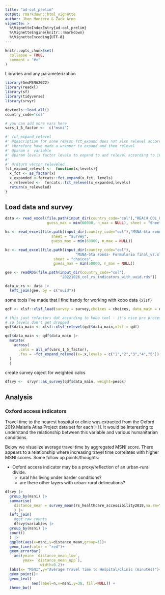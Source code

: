 ```yaml
---
title: "ad-col_prelim"
output: rmarkdown::html_vignette
author: Jhon Montero & Zack Arno
vignette: >
  %\VignetteIndexEntry{ad-col_prelim}
  %\VignetteEngine{knitr::rmarkdown}
  %\VignetteEncoding{UTF-8}
---
```


```r
knitr::opts_chunk$set(
  collapse = TRUE,
  comment = "#>"
)
```

Libraries and any parameterization
```r
library(GeoMSNA2022)
library(readxl)
library(sf)
library(tidyverse)
library(srvyr)

devtools::load_all()
country_code="col"

# you can add more vars here 
vars_1_5_factor <-  c("msni")

#' fct_expand_relevel
#' @description for some reason fct_expand does not also relevel according to argument input order
#' therefore have made a wrapper to expand and then relevel
#' @param x  variable
#' @param levels factor levels to expand to and relevel according to input order
#'
#' @return vector releveled
fct_expand_relevel <-  function(x,levels){
  x_fct <- as_factor(x)
  x_expanded <-forcats::fct_expand(x_fct, levels)
  x_releveled <-  forcats::fct_relevel(x_expanded,levels)
  return(x_releveled)
}


```

## Load data and survey
```r
data <- read_excel(file.path(input_dir(country_code="col"),"REACH_COL_LSGMSNI_08112022.xlsx"),
                   guess_max = min(60000, n_max = NULL), sheet = "Sheet1")

ks <- read_excel(file.path(input_dir(country_code="col"),"MSNA-6ta ronda- Formulario final_v7.xlsx"), 
                     sheet = "survey",
                     guess_max = min(60000, n_max = NULL))

kc <- read_excel(file.path(input_dir(country_code="col"),
                                "MSNA-6ta ronda- Formulario final_v7.xlsx"),
                      sheet = "choices",
                      guess_max = min(60000, n_max = NULL))

gee <- readRDS(file.path(input_dir(country_code="col"),
                         "20221026_col_rs_indicators_with_uuid.rds"))

data_w_rs <- data |> 
  left_join(gee, by = c("uuid"))
```


some tools I've made that I find handy for working with kobo data `{xlsf}`
```r
qdf <- xlsf::xlsf_load(survey = survey,choices = choices, data_main = data_w_rs,sm_sep = "/")

# this just refactors dat according to kobo tool - it's nice pre processing step before aggregating
# so levels don't get dropped
qdf$data_main <- xlsf::xlsf_relevel(qdf$data_main,xlsf = qdf)

qdf$data_main <- qdf$data_main |> 
  mutate(
    across(
      .cols = all_of(vars_1_5_factor),
      .fns = ~fct_expand_relevel(x=.x,levels = c("1","2","3","4","5"))
  )
  )

```

create survey object for weighted calcs
```r
dfsvy <-  srvyr::as_survey(qdf$data_main, weight=pesos)
```

## Analysis

### Oxford access indicators

Travel time to the nearest hospital or clinic was extracted from the Oxford 2019  Malaria Atlas Project data set for each HH. It would be interesting to understand the relationship between this variable and various humanitarian conditions. 

Below we visualize average travel time by aggregated MSNI score. There appears to a relationship where increasing travel time correlates with higher MSNI scores. Some follow up points/thoughts: 

- Oxford access indicator may be a proxy/reflection of an urban-rural divide.
  + rural hhs living under harder conditions?
  + are there other layers with urban-rural delineations?

```r

dfsvy |> 
  group_by(msni) |> 
  summarise(
    distance_mean = survey_mean(rs_healthcare_accessibility2019,na.rm=T,"ci")
    ) |>
  left_join(
    #get raw counts
    dfsvy$variables |> 
  group_by(msni) |> 
  count()
  ) |> 
  ggplot(aes(x=msni,y=distance_mean,group=1))+
  geom_line(color = "red")+
  geom_errorbar(
    aes(ymin= `distance_mean_low`,
        ymax= `distance_mean_upp`), 
                width=0.2)+
  labs(x= "MSNI",y="Average Travel Time to Hospital/Clinic (minutes)")+
  geom_point()+
  geom_text(
            aes(label=n,x=msni,y=30, fill=NULL)) + 
  theme_bw()
```